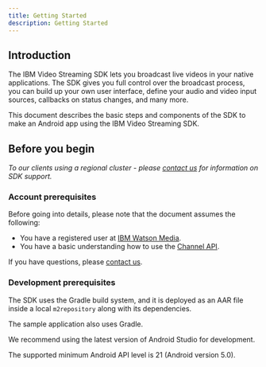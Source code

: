 ```yaml
---
title: Getting Started
description: Getting Started
---
```


## Introduction

The IBM Video Streaming SDK lets you broadcast live videos in your native applications. The SDK gives you full control over the broadcast process, you can build up your own user interface, define your audio and video input sources, callbacks on status changes, and many more.

This document describes the basic steps and components of the SDK to make an Android app using the IBM Video Streaming SDK.

## Before you begin

*To our clients using a regional cluster -  please [contact us] for information on SDK support.*

### Account prerequisites
Before going into details, please note that the document assumes the following:
*  You have a registered user at [IBM Watson Media].
*  You have a basic understanding how to use the [Channel API][Channel API Documentation].

If you have questions, please [contact us].

### Development prerequisites

The SDK uses the Gradle build system, and it is deployed as an AAR file inside a local `m2repository` along with its dependencies.

The sample application also uses Gradle.

We recommend using the latest version of Android Studio for development.

The supported minimum Android API level is 21 (Android version 5.0).

[IBM Watson Media]: http://video.ibm.com/
[Channel API Documentation]: https://ibm.github.io/video-streaming-developer-docs/channel-api-basic-channel-management "IBM Video Streaming Channel API"
[contact us]: https://video.ibm.com/enterprise-video/contact
